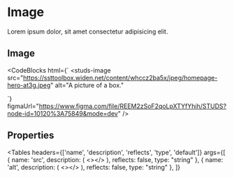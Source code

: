 # Image

<HeaderComponent
  htmlTag="studs-image"
  jsxTag="StudsImage"
  version="Since 2.0"
  status="Stable"
/>

Lorem ipsum dolor, sit amet consectetur adipisicing elit.

## Image

<ResizerFeatures>
  <studs-image
    src="https://ssttoolbox.widen.net/content/whccz2ba5x/jpeg/homepage-hero-at3g.jpeg"
    alt="A picture of a box."
  ></studs-image>
</ResizerFeatures>

<CodeBlocks
  html={`
<studs-image
  src="https://ssttoolbox.widen.net/content/whccz2ba5x/jpeg/homepage-hero-at3g.jpeg"
  alt="A picture of a box."
></studs-image>
  `}
  figmaUrl="https://www.figma.com/file/REEM2zSoF2qoLpXTYfYhih/STUDS?node-id=10120%3A75849&mode=dev"
/>

## Properties

<Tables
  headers={['name', 'description', 'reflects', 'type', 'default']}
  args={[
    {
      name: 'src',
      description: (
        <></>
      ),
      reflects: false,
      type: "string"
    },
    {
      name: 'alt',
      description: (
        <></>
      ),
      reflects: false,
      type: "string"
    },
  ]}
></Tables>
